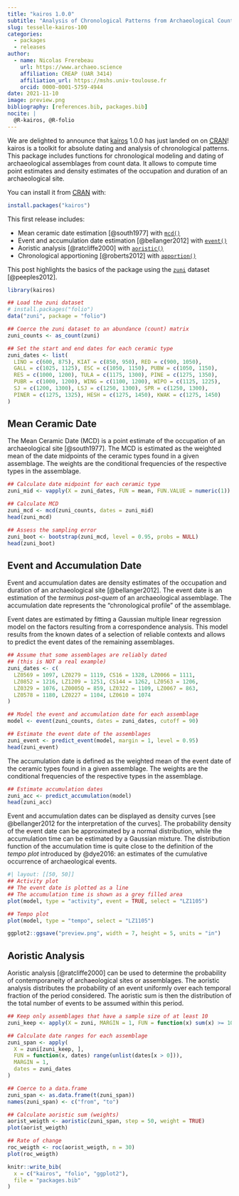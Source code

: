 ```yaml
---
title: "kairos 1.0.0"
subtitle: "Analysis of Chronological Patterns from Archaeological Count Data"
slug: tesselle-kairos-100
categories:
  - packages
  - releases
author:
  - name: Nicolas Frerebeau
    url: https://www.archaeo.science
    affiliation: CREAP (UAR 3414)
    affiliation_url: https://mshs.univ-toulouse.fr
    orcid: 0000-0001-5759-4944
date: 2021-11-10
image: preview.png
bibliography: [references.bib, packages.bib]
nocite: |
  @R-kairos, @R-folio
---
```


We are delighted to announce that [kairos](https://packages.tesselle.org/kairos/) 1.0.0 has just landed on on [<abbr title="Comprehensive R Archive Network">CRAN</abbr>](https://cran.r-project.org/)! kairos is a toolkit for absolute dating and analysis of chronological patterns. This package includes functions for chronological modeling and dating of archaeological assemblages from count data. It allows to compute time point estimates and density estimates of the occupation and duration of an archaeological site.

You can install it from [<abbr title="Comprehensive R Archive Network">CRAN</abbr>](https://cran.r-project.org/) with:

```r
install.packages("kairos")
```

This first release includes:

* Mean ceramic date estimation [@south1977] with [`mcd()`](https://packages.tesselle.org/kairos/reference/mcd.html)
* Event and accumulation date estimation [@bellanger2012] with [`event()`](https://packages.tesselle.org/kairos/reference/event.html)
* Aoristic analysis [@ratcliffe2000] with [`aoristic()`](https://packages.tesselle.org/kairos/reference/aoristic.html)
* Chronological apportioning [@roberts2012] with [`apportion()`](https://packages.tesselle.org/kairos/reference/apportion.html)

This post highlights the basics of the package using the [`zuni`](https://packages.tesselle.org/folio/reference/zuni.html) dataset [@peeples2012].

```r
library(kairos)
```

```r
## Load the zuni dataset
# install.packages("folio")
data("zuni", package = "folio")

## Coerce the zuni dataset to an abundance (count) matrix
zuni_counts <- as_count(zuni)

## Set the start and end dates for each ceramic type
zuni_dates <- list(
  LINO = c(600, 875), KIAT = c(850, 950), RED = c(900, 1050), 
  GALL = c(1025, 1125), ESC = c(1050, 1150), PUBW = c(1050, 1150),
  RES = c(1000, 1200), TULA = c(1175, 1300), PINE = c(1275, 1350),
  PUBR = c(1000, 1200), WING = c(1100, 1200), WIPO = c(1125, 1225),
  SJ = c(1200, 1300), LSJ = c(1250, 1300), SPR = c(1250, 1300),
  PINER = c(1275, 1325), HESH = c(1275, 1450), KWAK = c(1275, 1450)
)
```

## Mean Ceramic Date

The Mean Ceramic Date (MCD) is a point estimate of the occupation of an archaeological site [@south1977]. The MCD is estimated as the weighted mean of the date midpoints of the ceramic types found in a given assemblage. The weights are the conditional frequencies of the respective types in the assemblage.

```r
## Calculate date midpoint for each ceramic type
zuni_mid <- vapply(X = zuni_dates, FUN = mean, FUN.VALUE = numeric(1))

## Calculate MCD
zuni_mcd <- mcd(zuni_counts, dates = zuni_mid)
head(zuni_mcd)

## Assess the sampling error
zuni_boot <- bootstrap(zuni_mcd, level = 0.95, probs = NULL)
head(zuni_boot)
```

## Event and Accumulation Date

Event and accumulation dates are density estimates of the occupation and duration of an archaeological site [@bellanger2012]. The event date is an estimation of the *terminus post-quem* of an archaeological assemblage. The accumulation date represents the "chronological profile" of the assemblage. 

Event dates are estimated by fitting a Gaussian multiple linear regression model on the factors resulting from a correspondence analysis. This model results from the known dates of a selection of reliable contexts and allows to predict the event dates of the remaining assemblages.

```r
## Assume that some assemblages are reliably dated 
## (this is NOT a real example)
zuni_dates <- c(
  LZ0569 = 1097, LZ0279 = 1119, CS16 = 1328, LZ0066 = 1111,
  LZ0852 = 1216, LZ1209 = 1251, CS144 = 1262, LZ0563 = 1206,
  LZ0329 = 1076, LZ0005Q = 859, LZ0322 = 1109, LZ0067 = 863,
  LZ0578 = 1180, LZ0227 = 1104, LZ0610 = 1074
)

## Model the event and accumulation date for each assemblage
model <- event(zuni_counts, dates = zuni_dates, cutoff = 90)

## Estimate the event date of the assemblages
zuni_event <- predict_event(model, margin = 1, level = 0.95)
head(zuni_event)
```

The accumulation date is defined as the weighted mean of the event date of the ceramic types found in a given assemblage. The weights are the conditional frequencies of the respective types in the assemblage.

```r
## Estimate accumulation dates
zuni_acc <- predict_accumulation(model)
head(zuni_acc)
```

Event and accumulation dates can be displayed as density curves [see @bellanger2012 for the interpretation of the curves]. The probability density of the event date can be approximated by a normal distribution, while the accumulation time can be estimated by a Gaussian mixture. The distribution function of the accumulation time is quite close to the definition of the *tempo plot* introduced by @dye2016: an estimates of the cumulative occurrence of archaeological events.

```r
#| layout: [[50, 50]]
## Activity plot
## The event date is plotted as a line
## The accumulation time is shown as a grey filled area
plot(model, type = "activity", event = TRUE, select = "LZ1105")

## Tempo plot
plot(model, type = "tempo", select = "LZ1105")
```

```r
ggplot2::ggsave("preview.png", width = 7, height = 5, units = "in")
```

## Aoristic Analysis

Aoristic analysis [@ratcliffe2000] can be used to determine the probability of contemporaneity of archaeological sites or assemblages. The aoristic analysis distributes the probability of an event uniformly over each temporal fraction of the period considered. The aoristic sum is then the distribution of the total number of events to be assumed within this period.

```r
## Keep only assemblages that have a sample size of at least 10
zuni_keep <- apply(X = zuni, MARGIN = 1, FUN = function(x) sum(x) >= 10)

## Calculate date ranges for each assemblage
zuni_span <- apply(
  X = zuni[zuni_keep, ],
  FUN = function(x, dates) range(unlist(dates[x > 0])),
  MARGIN = 1,
  dates = zuni_dates
)

## Coerce to a data.frame
zuni_span <- as.data.frame(t(zuni_span))
names(zuni_span) <- c("from", "to")

## Calculate aoristic sum (weights)
aorist_weigth <- aoristic(zuni_span, step = 50, weight = TRUE)
plot(aorist_weigth)
```

```r
## Rate of change
roc_weigth <- roc(aorist_weigth, n = 30)
plot(roc_weigth)
```

```r
knitr::write_bib(
  x = c("kairos", "folio", "ggplot2"),
  file = "packages.bib"
)
```
